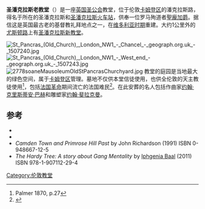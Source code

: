 {{Infobox church
| name             = 圣潘克拉斯老教堂
| fullname         = St Pancras Old Church
| image            = St Pancras Old Church - geograph.org.uk - 757784.jpg
| denomination     = [[英格蘭教會|英格蘭教會]]
| churchmanship   = {{Link-en|安立甘大公主義|Anglo-Catholicism|安立甘大公派}}
| diocese          = [[聖公會倫敦教區|伦敦教区]]
| parish           = Old St Pancras
| episcopalarea    = Edmonton
| archdeaconry     = Hampstead
| deanery          = 南卡姆登
| province         = [[坎特伯雷教省|坎特伯雷教省]]
| website          = www.posp.co.uk
}}
'''圣潘克拉斯老教堂'''（{{lang|en|St Pancras Old Church}}）是一座[[英格蘭教會|英国圣公会]]教堂，位于伦敦[[卡姆登区|卡姆登区]]的潘克拉斯路，得名于所在的圣潘克拉斯和[[圣潘克拉斯火车站|圣潘克拉斯火车站]]，供奉一位罗马殉道者[[聖龐加爵|聖龐加爵]]。据信这是英国最古老的基督教礼拜地点之一，在[[维多利亚时期|维多利亚时期]]重建。大约1公里外的[[尤斯顿路|尤斯顿路]]上有[[圣潘克拉斯新教堂|圣潘克拉斯新教堂]]。

[[File:St_Pancras_(Old_Church),_London_NW1_-_Chancel_-_geograph.org.uk_-_1507240.jpg|thumb]]
[[File:St_Pancras_(Old_Church),_London_NW1_-_West_end_-_geograph.org.uk_-_1507243.jpg|thumb]]
[[File:2778soaneMausoleumOldStPancrasChurchyard.jpg|thumb]]
教堂的庭园是当地最大的绿色空间，属于[[卡姆登区|卡姆登区]]管理。墓地不仅供本堂信徒使用，也供全伦敦的天主教徒使用<ref>Palmer 1870, p.27</ref>，包括[[法国革命|法国革命]]期间流亡的法国难民<ref name=britarch>{{cite web|last=Emery|first=Phil|title=End of the line|url=http://www.archaeologyuk.org/ba/ba88/feat1.shtml|publisher=British Archaeology|accessdate=29 September 2013|deadurl=yes|archiveurl=https://web.archive.org/web/20140725201244/http://www.archaeologyuk.org/ba/ba88/feat1.shtml|archivedate=2014年7月25日}}</ref>。在此安葬的名人包括作曲家[[约翰·克里斯蒂安·巴赫|约翰·克里斯蒂安·巴赫]]和雕塑家[[约翰·斐拉克曼|约翰·斐拉克曼]]。

==参考==
{{Reflist}}
*{{cite book|title=A Collection of Curious and Interesting Epitaphs Copied from the Monuments of Noted Characters in the Ancient Church and Burial Grounds of Saint Pancras, Middlesex.|last=Cansick |first=Frederick Teague|year= 1869 |publisher=J. Russell Smith |location=London|url=http://books.google.com/books?id=b8KfAAAAMAAJ&source=gbs_navlinks_s}}
*{{cite book |last1= Palmer|first1=Samuel  |title=St Pancras; Being Antiquarian Topographical and Biographical Memoranda Relating to the Extensive Metropolitan Parish of St Pancras |url=  http://archive.org/details/stpancrasbeingan00palm |year=1870  |publisher=Samuel Palmer; Field and Tuer |location= London }}
*''Camden Town and Primrose Hill Past'' by John Richardson (1991) ISBN 0-948667-12-5
*''The Hardy Tree: A story about Gang Mentality'' by [[Iphgenia_Baal|Iphgenia Baal]] (2011) ISBN 978-1-907112-29-4

{{伦敦教堂}}
{{coord|51|32|05.63|N|00|07|48.68|W|type:landmark_scale:3000|display=title}}
[[Category:伦敦教堂|Category:伦敦教堂]]